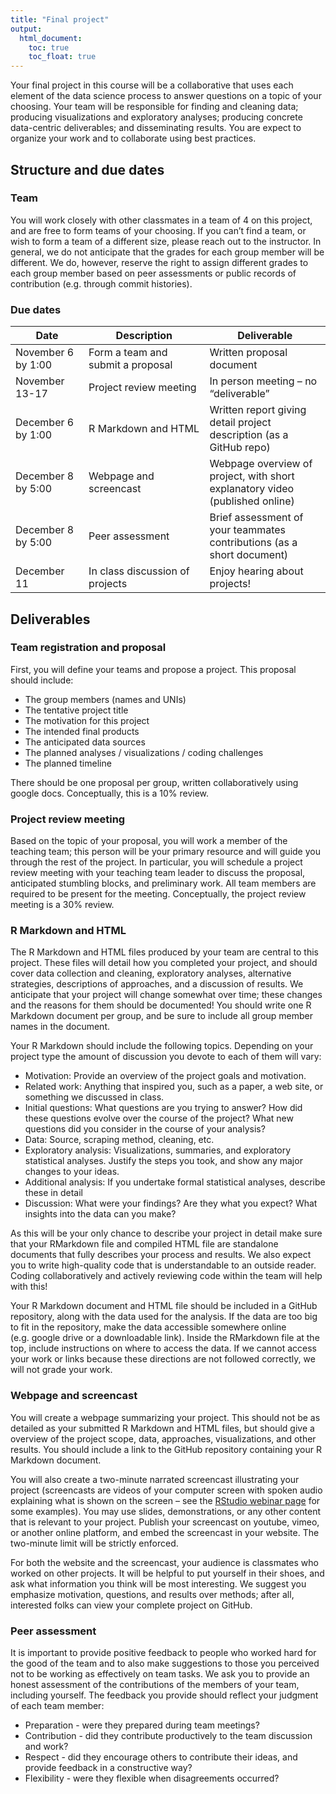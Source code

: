 ```yaml
---
title: "Final project"
output:
  html_document: 
    toc: true
    toc_float: true
---
```


Your final project in this course will be a collaborative that uses each element of the data science process to answer questions on a topic of your choosing. Your team will be responsible for finding and cleaning data; producing visualizations and exploratory analyses; producing concrete data-centric deliverables; and disseminating results. You are expect to organize your work and to collaborate using best practices. 

## Structure and due dates

### Team 

You will work closely with other classmates in a team of 4 on this project, and are free to form teams of your choosing. If you can't find a team, or wish to form a team of a different size, please reach out to the instructor. In general, we do not anticipate that the grades for each group member will be different. We do, however, reserve the right to assign different grades to each group member based on peer assessments or public records of contribution (e.g. through commit histories).

### Due dates

Date                  | Description                         | Deliverable
--------------------- | ----------------------------------- | -----------------------------------
November 6 by 1:00    | Form a team and submit a proposal   | Written proposal document
November 13-17        | Project review meeting              | In person meeting -- no "deliverable"
December 6 by 1:00    | R Markdown and HTML                 | Written report giving detail project description (as a GitHub repo)
December 8 by 5:00    | Webpage and screencast              | Webpage overview of project, with short explanatory video (published online)
December 8 by 5:00    | Peer assessment                     | Brief assessment of your teammates contributions (as a short document)
December 11           | In class discussion of projects     | Enjoy hearing about projects!


## Deliverables

### Team registration and proposal

First, you will define your teams and propose a project. This proposal should include:

* The group members (names and UNIs)
* The tentative project title
* The motivation for this project
* The intended final products
* The anticipated data sources
* The planned analyses / visualizations / coding challenges
* The planned timeline

There should be one proposal per group, written collaboratively using google docs. Conceptually, this is a 10% review.

### Project review meeting

Based on the topic of your proposal, you will work a member of the teaching team; this person will be your primary resource and will guide you through the rest of the project. In particular, you will schedule a project review meeting with your teaching team leader to discuss the proposal, anticipated stumbling blocks, and preliminary work. All team members are required to be present for the meeting. Conceptually, the project review meeting is a 30% review.

### R Markdown and HTML

The R Markdown and HTML files produced by your team are central to this project. These files will detail how you completed your project, and should cover data collection and cleaning, exploratory analyses, alternative strategies, descriptions of approaches, and a discussion of results. We anticipate that your project will change somewhat over time; these changes and the reasons for them should be documented! You should write one R Markdown document per group, and be sure to include all group member names in the document.

Your R Markdown should include the following topics. Depending on your project type the amount of discussion you devote to each of them will vary:

* Motivation: Provide an overview of the project goals and motivation.
* Related work: Anything that inspired you, such as a paper, a web site, or something we discussed in class.
* Initial questions: What questions are you trying to answer? How did these questions evolve over the course of the project? What new questions did you consider in the course of your analysis?
* Data: Source, scraping method, cleaning, etc.
* Exploratory analysis: Visualizations, summaries, and exploratory statistical analyses. Justify the steps you took, and show any major changes to your ideas. 
* Additional analysis: If you undertake formal statistical analyses, describe these in detail
* Discussion: What were your findings? Are they what you expect? What insights into the data can you make?

As this will be your only chance to describe your project in detail make sure that your RMarkdown file and compiled HTML file are standalone documents that fully describes your process and results. We also expect you to write high-quality code that is understandable to an outside reader. Coding collaboratively and actively reviewing code within the team will help with this!

Your R Markdown document and HTML file should be included in a GitHub repository, along with the data used for the analysis. If the data are too big to fit in the repository, make the data accessible somewhere online (e.g. google drive or a downloadable link). Inside the RMarkdown file at the top, include instructions on where to access the data. If we cannot access your work or links because these directions are not followed correctly, we will not grade your work.

### Webpage and screencast

You will create a webpage summarizing your project. This should not be as detailed as your submitted R Markdown and HTML files, but should give a overview of the project scope, data, approaches, visualizations, and other results. You should include a link to the GitHub repository containing your R Markdown document. 

You will also create a two-minute narrated screencast illustrating your project (screencasts are videos of your computer screen with spoken audio explaining what is shown on the screen -- see the [RStudio webinar page](https://www.rstudio.com/resources/webinars/) for some examples). You may use slides, demonstrations, or any other content that is relevant to your project. Publish your screencast on youtube, vimeo, or another online platform, and embed the screencast in your website. The two-minute limit will be strictly enforced.

For both the website and the screencast, your audience is classmates who worked on other projects. It will be helpful to put yourself in their shoes, and ask what information you think will be most interesting. We suggest you emphasize motivation, questions, and results over methods; after all, interested folks can view your complete project on GitHub.

### Peer assessment

It is important to provide positive feedback to people who worked hard for the good of the team and to also make suggestions to those you perceived not to be working as effectively on team tasks. We ask you to provide an honest assessment of the contributions of the members of your team, including yourself. The feedback you provide should reflect your judgment of each team member:

* Preparation - were they prepared during team meetings?
* Contribution - did they contribute productively to the team discussion and work?
* Respect - did they encourage others to contribute their ideas, and provide feedback in a constructive way?
* Flexibility - were they flexible when disagreements occurred?

